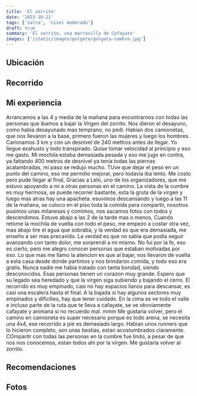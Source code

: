 ```yaml
---
title: 'El zorrito'
date: '2023-10-21'
tags: ['salta', 'nivel moderado']
draft: true
summary: 'El zorrito, una marravilla de Cafayate'
images: ['/static/images/golgota/golgota-cumbre.jpg']
---
```


## Ubicación



## Recorrido



## Mi experiencia
Arrancamos a las 4 y  media de la mañana para encontrarnos con todas las personas que ibamos a bajar la Virgen del zorrito. Nos dieron el desayuno, como habia desayunado mas temprano, no pedi. Habian dos camionetas, que nos llevaron a la base, primero fueron las mujeres y luego los hombres. Caminamos 3 km y con un desnivel de 240 mettros antes de llegar. Yo llegue exahusto y todo transpirado. Quise tomar velocidad al principio y eso me gasto. Mi mochila estaba demasiada pesada y eso me jugo en contra, ya faltando 400 metros de desnivel ya tenia todas las piernas acalambradas, mi paso se redujo mucho. TUve que dejar el peso en un punto del camino, eso me permitio mejorar, pero todavia iba lento. Me costo pero pude llegar al final, Gracias a Lelo, uno de los organizadores, que me estuvo apoyando a mi a otras personas en el camino. La vista de la cumbre es muy hermosa, se puede recorrer bastante, esta la gruta de la virgen y luego mas atras hay una apacheta. esuvimos descansando y luego a las 11 de la mañana, se coloco en el piso toda la comida para compartir, nosotros pusimos unas milanesas y comimos, nos sacamos fotos con todos y descendimos. Estuve abajo a las 2 de la tarde mas o menos, Cuando retome la mochila de vuelta con todo el peso, me empezo a costar otra vez, mas abajo tire el agua que sobraba, y la verdad es que era demasiada, me enseño a ser mas precavido. La verdad es que no sabia que podia seguir avanzando con tanto dolor, me sorprendi a mi mismo. No fui por la fe, eso es cierto, pero me alegro conocer personas que estaban motivadas por eso. Lo que mas me llamo la atencion es que al bajar, nos llevaron de vuelta a esta casa desde donde partimos y nos brindaron comida, y todo eso era gratis. Nunca nadie me habia tratado con tanta bondad, siendo desconocidos. Esas personas tienen un corazon muy grande. Espero que su legado sea heredado y que la virgen siga subiendo y bajando el cerro. El recorrido es muy empinado, casi no hay espacios llanos para descansar, es casi una escalera hasta el final. A la bajada si hay algunos sectores muy empinados y dificilies, hay que tener cuidado. En la cima se ve todo el valle e incluso parte de la ruta que te lleva a cafayate, se ve obvviamente cafayate y animana si no recuerdo mal. mmm Me gustaria volver, pero el camino en camioneta es super necesario porque es todo arena, se necesita una 4x4, ese recorrido a pie es demasiado largo. Habian unos runners que lo hicieron completo, son unas bestias, estan acostumbrados claramente. COmparitr con todas las personas en la cumbre fue lindo, a pesar de que nos nos conocemos, estan todos ahi por la virgen. Me gustaria volver al zorrito. 


## Recomendaciones



## Fotos


